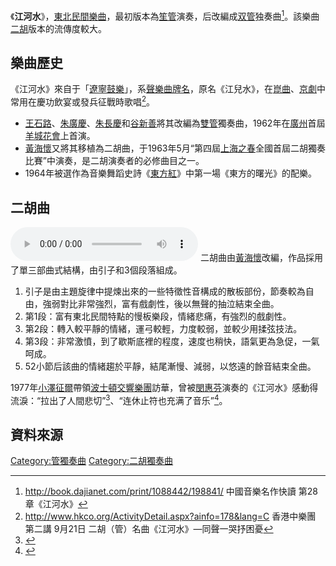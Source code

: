 《'''江河水'''》，[[中国东北地区|東北]][[民間音樂|民間樂曲]]，最初版本為[[笙|笙管]]演奏，后改編成[[管子_(乐器)|双管]]独奏曲<ref>http://book.dajianet.com/print/1088442/198841/ 中國音樂名作快讀 第28章《江河水》</ref>。該樂曲[[二胡|二胡]]版本的流傳度較大。

== 樂曲歷史 ==
《江河水》來自于「[[遼寧鼓樂|遼寧鼓樂]]」，系[[聲樂|聲樂]][[曲牌|曲牌名]]，原名《江兒水》，在[[崑曲|崑曲]]、[[京劇|京劇]]中常用在慶功飲宴或發兵征戰時歌唱<ref>http://www.hkco.org/ActivityDetail.aspx?ainfo=178&lang=C {{Wayback|url=http://www.hkco.org/ActivityDetail.aspx?ainfo=178&lang=C |date=20160304193020 }} 香港中樂團 第二講   9月21日  二胡（管）名曲《江河水》—同聲一哭抒困憂</ref>。
*[[王石路|王石路]]、[[朱廣慶|朱廣慶]]、[[朱長慶|朱長慶]]和[[谷新善|谷新善]]將其改編為[[管子_(乐器)|雙管]]獨奏曲，1962年在[[廣州|廣州]]首屆[[羊城花會|羊城花會]]上首演。
*[[黃海懷|黃海懷]]又將其移植為二胡曲，于1963年5月“第四屆[[上海之春音樂節|上海之春]]全國首屆二胡獨奏比賽”中演奏，是二胡演奏者的必修曲目之一。
*1964年被選作為音樂舞蹈史詩《[[东方红_(音乐舞蹈史诗)|東方紅]]》中第一場《東方的曙光》的配樂。

== 二胡曲 ==

[[File:江河水.ogg|《江河水》（二胡演奏版本）]]
二胡曲由[[黃海懷|黃海懷]]改編，作品採用了單三部曲式結構，由引子和3個段落組成。
# 引子是由主題旋律中提煉出來的一些特徵性音構成的散板部份，節奏較為自由，強弱對比非常強烈，富有戲劇性，後以無聲的抽泣結束全曲。
# 第1段：富有東北民間特點的慢板樂段，情緒悲痛，有強烈的戲劇性。
# 第2段：轉入較平靜的情緒，運弓較輕，力度較弱，並較少用揉弦技法。
# 第3段：非常激憤，到了歇斯底裡的程度，速度也稍快，語氣更為急促，一氣呵成。
# 52小節后該曲的情緒趨於平靜，結尾漸慢、減弱，以悠遠的餘音結束全曲。

1977年[[小澤征爾|小澤征爾]]帶領[[波士頓交響樂團|波士頓交響樂團]]訪華，曾被[[閔惠芬|閔惠芬]]演奏的《江河水》感動得流淚：“拉出了人間悲切”<ref>{{Cite book|title=悲欣人生 当代人物素描|last=[[楼乘震|楼乘震]]著|first=|publisher=上海：[[上海书店|上海书店]]|year=2018.03|isbn=978-7-5458-1590-0|location=|pages=226}}</ref>、“连休止符也充满了音乐”<ref>{{Cite book|title=海风文学丛书 高山流水|last=陈辉著|first=|publisher=杭州：[[浙江工商大学出版社|浙江工商大学出版社]]|year=2016.01|isbn=978-7-5178-1381-1|location=|pages=42}}</ref>。

== 資料來源 ==
{{reflist}}
[[Category:管獨奏曲|Category:管獨奏曲]]
[[Category:二胡獨奏曲|Category:二胡獨奏曲]]
